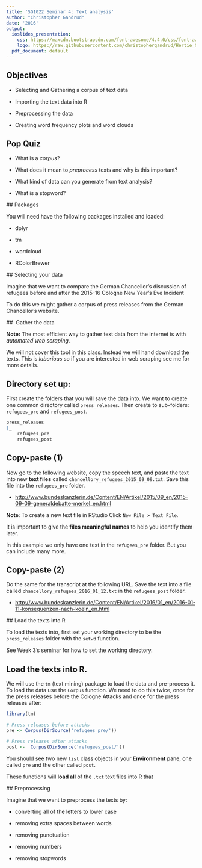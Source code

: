 ```yaml
---
title: 'SG1022 Seminar 4: Text analysis'
author: "Christopher Gandrud"
date: '2016'
output:
  ioslides_presentation:
    css: https://maxcdn.bootstrapcdn.com/font-awesome/4.4.0/css/font-awesome.min.css
    logo: https://raw.githubusercontent.com/christophergandrud/Hertie_Collab_Data_Science/master/img/HertieCollaborativeDataLogo_v1.png
  pdf_document: default
---
```


## <i class="fa fa-arrow-circle-o-up"></i> Objectives

- Selecting and Gathering a corpus of text data

- Importing the text data into R

- Preprocessing the data 

- Creating word frequency plots and word clouds

## <i class="fa fa-check"></i> Pop Quiz

- What is a *corpus*?

- What does it mean to *preprocess* texts and why is this important?

- What kind of data can you generate from text analysis?

- What is a stopword?

## Packages

You will need have the following packages installed and loaded:

- dplyr

- tm

- wordcloud

- RColorBrewer

## Selecting your data

Imagine that we want to compare the German Chancellor's discussion of refugees before and after the 2015-16 Cologne New Year's Eve Incident

To do this we might gather a corpus of press releases from the German Chancellor's website. 

## <i class="fa fa-download"></i> Gather the data

**Note:** The most efficient way to gather text data from the internet is with *automated web scraping*. 

We will not cover this tool in this class. Instead we will hand download the texts. This is *laborious* so if you are interested in web scraping see me for more details.

## <i class="fa fa-download"></i> Directory set up: 

First create the folders that you will save the data into. We want to create one common directory called `press_releases`. Then create to sub-folders: `refugees_pre` and `refugees_post`. 

```r
press_releases
|_
    refugees_pre
    refugees_post
```

## <i class="fa fa-download"></i> Copy-paste (1)

Now go to the following website, copy the speech text, and paste the text into new **text files** called `chancellory_refugees_2015_09_09.txt`. Save this file into the `refugees_pre` folder.

- <http://www.bundeskanzlerin.de/Content/EN/Artikel/2015/09_en/2015-09-09-generaldebatte-merkel_en.html>

**Note**: To create a new text file in RStudio Click `New File > Text File`.

It is important to give the **files meaningful names** to help you identify them later.

In this example we only have one text in the `refugees_pre` folder. But you can include many more.

## <i class="fa fa-download"></i> Copy-paste (2)

Do the same for the transcript at the following URL. Save the text into a file called `chancellory_refugees_2016_01_12.txt` in the `refugees_post` folder.

- <http://www.bundeskanzlerin.de/Content/EN/Artikel/2016/01_en/2016-01-11-konsequenzen-nach-koeln_en.html>

## Load the texts into R

To load the texts into, first set your working directory to be the `press_releases` folder with the `setwd` function.

See Week 3's seminar for how to set the working directory.

## Load the texts into R. 

We will use the `tm` (text mining) package to load the data and pre-process it. To load the data use the `Corpus` function. We need to do this twice, once for the press releases before the Cologne Attacks and once for the press releases after:

```r
library(tm)

# Press releases before attacks
pre <- Corpus(DirSource('refugees_pre/'))

# Press releases after attacks
post <-  Corpus(DirSource('refugees_post/'))
```

You should see two new `list` class objects in your **Environment** pane, one called `pre` and the other called `post`.

These functions will **load all** of the `.txt` text files into R that 

## Preprocessing

Imagine that we want to preprocess the texts by:

- converting all of the letters to lower case

- removing extra spaces between words

- removing punctuation

- removing numbers

- removing stopwords

